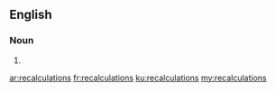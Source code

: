 ==English==

===Noun===
{{head|en|plural}}

# {{plural of|recalculation|lang=en|nocat=1}}

[[ar:recalculations]]
[[fr:recalculations]]
[[ku:recalculations]]
[[my:recalculations]]